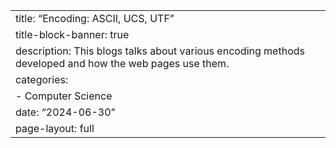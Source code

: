 ---
title: "Encoding: ASCII, UCS, UTF "
title-block-banner: true
description: This blogs talks about various encoding methods developed and how the web pages use them.
categories:
  - Computer Science
date: "2024-06-30"
page-layout: full
---